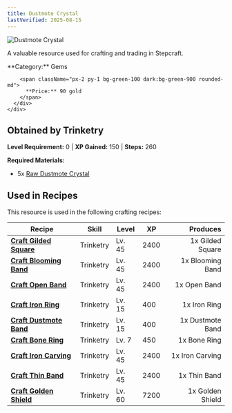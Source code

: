 ```yaml
---
title: Dustmote Crystal
lastVerified: 2025-08-15
---
```


<div className="flex items-start gap-6 mb-8">
  <div className="flex-shrink-0">
    <img src="/assets/resources/mining/dustmote_crystal.png" alt="Dustmote Crystal" className="w-24 h-24 border rounded-lg" />
  </div>
  <div className="flex-1">
    <div className="space-y-2">
      <p className="text-lg text-muted-foreground">A valuable resource used for crafting and trading in Stepcraft.</p>
      <div className="flex flex-wrap gap-4 text-sm">
        <span className="px-2 py-1 bg-blue-100 dark:bg-blue-900 rounded-md">
          **Category:** Gems
        </span>
        
        <span className="px-2 py-1 bg-green-100 dark:bg-green-900 rounded-md">
          **Price:** 90 gold
        </span>
      </div>
    </div>
  </div>
</div>

## Obtained by Trinketry

**Level Requirement:** 0 | **XP Gained:** 150 | **Steps:** 260

**Required Materials:**

- 5x [Raw Dustmote Crystal](/docs/resources/individual/dustmote_crystal_raw)

## Used in Recipes

This resource is used in the following crafting recipes:

| Recipe | Skill | Level | XP | Produces |
|--------|-------|-------|----|---------:|
| **[Craft Gilded Square](/docs/items/individual/gilded_square)** | Trinketry | Lv. 45 | 2400 | 1x Gilded Square |
| **[Craft Blooming Band](/docs/items/individual/blooming_band)** | Trinketry | Lv. 45 | 2400 | 1x Blooming Band |
| **[Craft Open Band](/docs/items/individual/open_band)** | Trinketry | Lv. 45 | 2400 | 1x Open Band |
| **[Craft Iron Ring](/docs/items/individual/iron_ring)** | Trinketry | Lv. 15 | 400 | 1x Iron Ring |
| **[Craft Dustmote Band](/docs/items/individual/dustmote_band)** | Trinketry | Lv. 15 | 400 | 1x Dustmote Band |
| **[Craft Bone Ring](/docs/items/individual/bone_ring)** | Trinketry | Lv. 7 | 450 | 1x Bone Ring |
| **[Craft Iron Carving](/docs/items/individual/iron_carving)** | Trinketry | Lv. 45 | 2400 | 1x Iron Carving |
| **[Craft Thin Band](/docs/items/individual/thin_band)** | Trinketry | Lv. 45 | 2400 | 1x Thin Band |
| **[Craft Golden Shield](/docs/items/individual/golden_shield)** | Trinketry | Lv. 60 | 7200 | 1x Golden Shield |
